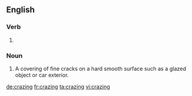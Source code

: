 ==English==

===Verb===
{{head|en}}

# {{present participle of|craze|lang=en}}

===Noun===
{{en-noun|-|s}}

# A covering of fine cracks on a hard smooth surface such as a glazed object or car exterior.

[[de:crazing]]
[[fr:crazing]]
[[ta:crazing]]
[[vi:crazing]]
